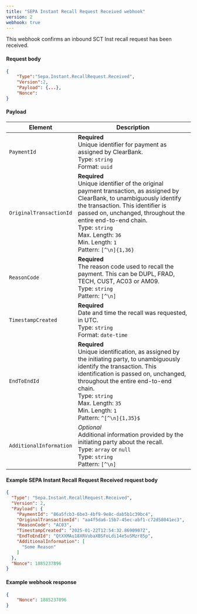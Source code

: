 ```yaml
---
title: "SEPA Instant Recall Request Received webhook"
version: 2
webhook: true
---
```


This webhook confirms an inbound SCT Inst recall request has been received.

#### Request body

```json
{
    "Type":"Sepa.Instant.RecallRequest.Received",
    "Version":2,
    "Payload": {...},
    "Nonce":
}
```

#### Payload

| Element                 | Description                                                                                                                                                                                                                                                                                                             |
| ----------------------- | ----------------------------------------------------------------------------------------------------------------------------------------------------------------------------------------------------------------------------------------------------------------------------------------------------------------------- |
| `PaymentId`             | **Required**<br />Unique identifier for payment as assigned by ClearBank.<br/>Type: `string` <br/>Format: `uuid`                                                                                                                                                                                                        |
| `OriginalTransactionId` | **Required**<br />Unique identifier of the original payment transaction, as assigned by ClearBank, to unambiguously identify the transaction. This identifier is passed on, unchanged, throughout the entire end-to-end chain.<br/>Type: `string`<br/>Max. Length: `36`<br/>Min. Length: `1`<br/>Pattern: `[^\n]{1,36}` |
| `ReasonCode`            | **Required**<br />The reason code used to recall the payment. This can be DUPL, FRAD, TECH, CUST, AC03 or AM09.<br/>Type: `string`<br/>Pattern: `[^\n]`                                                                                                                                                                 |
| `TimestampCreated`      | **Required**<br />Date and time the recall was requested, in UTC.<br/>Type: `string`<br/>Format: `date-time`                                                                                                                                                                                                            |
| `EndToEndId`            | **Required**<br />Unique identification, as assigned by the initiating party, to unambiguously identify the transaction. This identification is passed on, unchanged, throughout the entire end-to-end chain.<br/>Type: `string`<br/>Max. Length: `35`<br/>Min. Length: `1` <br/>Pattern: `^[^\n]{1,35}$`               |
| `AdditionalInformation` | _Optional_<br/>Additional information provided by the initiating party about the recall.<br/>Type: `array` or `null`<br />Type: `string`<br/>Pattern: `[^\n]`                                                                                                                                                           |

#### Example SEPA Instant Recall Request Received request body

```json
{
  "Type": "Sepa.Instant.RecallRequest.Received",
  "Version": 2,
  "Payload": {
    "PaymentId": "86a5fcb3-6be3-4bf9-9e8c-dab5b1c39bc4",
    "OriginalTransactionId": "aa4f5da6-15b7-45ec-abf1-c72d58041ec3",
    "ReasonCode": "AC03",
    "TimestampCreated": "2025-01-22T12:54:32.8690907Z",
    "EndToEndId": "QtXXMAu18XRVubaXBSFoLdi14e5uSMzr85p",
    "AdditionalInformation": [
      "Some Reason"
    ]
  },
  "Nonce": 1885237896
}
```

#### Example webhook response

```json
{
    "Nonce": 1885237896
}
```